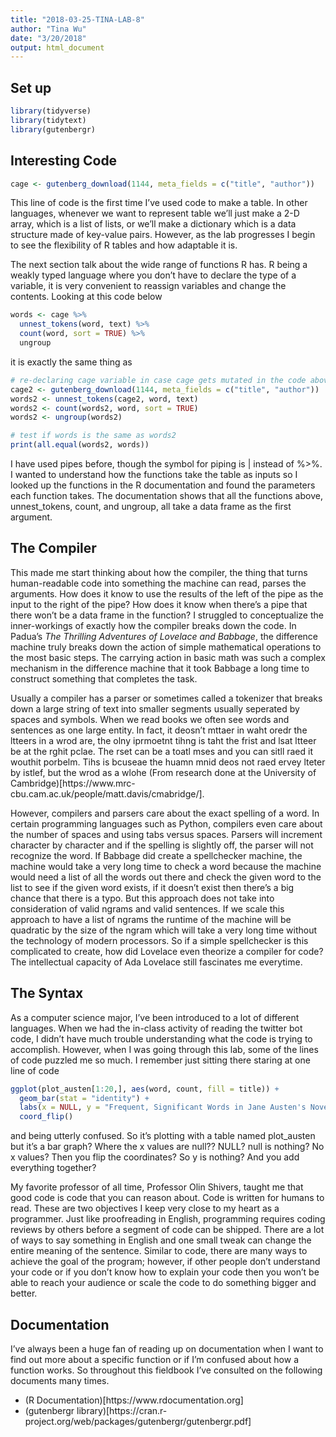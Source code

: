 ```yaml
---
title: "2018-03-25-TINA-LAB-8"
author: "Tina Wu"
date: "3/20/2018"
output: html_document
---
```


## Set up

```r
library(tidyverse)
library(tidytext)
library(gutenbergr)
```


## Interesting Code

```r
cage <- gutenberg_download(1144, meta_fields = c("title", "author"))
```
This line of code is the first time I've used code to make a table. In other languages, whenever we want to represent table we'll just make a 2-D array, which is a list of lists, or we'll make a dictionary which is a data structure made of key-value pairs. However, as the lab progresses I begin to see the flexibility of R tables and how adaptable it is.

The next section talk about the wide range of functions R has. R being a weakly typed language where you don't have to declare the type of a variable, it is very convenient to reassign variables and change the contents. Looking at this code below
```r
words <- cage %>% 
  unnest_tokens(word, text) %>%
  count(word, sort = TRUE) %>%
  ungroup
```
it is exactly the same thing as
```r
# re-declaring cage variable in case cage gets mutated in the code above
cage2 <- gutenberg_download(1144, meta_fields = c("title", "author"))
words2 <- unnest_tokens(cage2, word, text)
words2 <- count(words2, word, sort = TRUE)
words2 <- ungroup(words2)

# test if words is the same as words2
print(all.equal(words2, words))
```

I have used pipes before, though the symbol for piping is | instead of %>%. I wanted to understand how the functions take the table as inputs so I looked up the functions in the R documentation and found the parameters each function takes. The documentation shows that all the functions above, unnest_tokens, count, and ungroup, all take a data frame as the first argument.

## The Compiler

This made me start thinking about how the compiler, the thing that turns human-readable code into something the machine can read, parses the arguments. How does it know to use the results of the left of the pipe as the input to the right of the pipe? How does it know when there's a pipe that there won't be a data frame in the function? I struggled to conceptualize the inner-workings of exactly how the compiler breaks down the code. In Padua's *The Thrilling Adventures of Lovelace and Babbage*, the difference machine truly breaks down the action of simple mathematical operations to the most basic steps. The carrying action in basic math was such a complex mechanism in the difference machine that it took Babbage a long time to construct something that completes the task.

Usually a compiler has a parser or sometimes called a tokenizer that breaks down a large string of text into smaller segments usually seperated by spaces and symbols. When we read books we often see words and sentences as one large entity. In fact, it deosn't mttaer in waht oredr the ltteers in a wrod are, the olny iprmoetnt tihng is taht the frist and lsat ltteer be at the rghit pclae. The rset can be a toatl mses and you can sitll raed it wouthit porbelm. Tihs is bcuseae the huamn mnid deos not raed ervey lteter by istlef, but the wrod as a wlohe (From research done at the University of Cambridge)[https://www.mrc-cbu.cam.ac.uk/people/matt.davis/cmabridge/].

However, compilers and parsers care about the exact spelling of a word. In certain programming languages such as Python, compilers even care about the number of spaces and using tabs versus spaces. Parsers will increment character by character and if the spelling is slightly off, the parser will not recognize the word. If Babbage did create a spellchecker machine, the machine would take a very long time to check a word because the machine would need a list of all the words out there and check the given word to the list to see if the given word exists, if it doesn't exist then there's a big chance that there is a typo. But this approach does not take into consideration of valid ngrams and valid sentences. If we scale this approach to have a list of ngrams the runtime of the machine will be quadratic by the size of the ngram which will take a very long time without the technology of modern processors. So if a simple spellchecker is this complicated to create, how did Lovelace even theorize a compiler for code? The intellectual capacity of Ada Lovelace still fascinates me everytime.

## The Syntax

As a computer science major, I've been introduced to a lot of different languages. When we had the in-class activity of reading the twitter bot code, I didn't have much trouble understanding what the code is trying to accomplish. However, when I was going through this lab, some of the lines of code puzzled me so much. I remember just sitting there staring at one line of code
```r
ggplot(plot_austen[1:20,], aes(word, count, fill = title)) +
  geom_bar(stat = "identity") +
  labs(x = NULL, y = "Frequent, Significant Words in Jane Austen's Novels") +
  coord_flip()
```
and being utterly confused. So it's plotting with a table named plot_austen but it's a bar graph? Where the x values are null?? NULL? null is nothing? No x values? Then you flip the coordinates? So y is nothing? And you add everything together?

My favorite professor of all time, Professor Olin Shivers, taught me that good code is code that you can reason about. Code is written for humans to read. These are two objectives I keep very close to my heart as a programmer. Just like proofreading in English, programming requires coding reviews by others before a segment of code can be shipped. There are a lot of ways to say something in English and one small tweak can change the entire meaning of the sentence. Similar to code, there are many ways to achieve the goal of the program; however, if other people don't understand your code or if you don't know how to explain your code then you won't be able to reach your audience or scale the code to do something bigger and better.

## Documentation

I've always been a huge fan of reading up on documentation when I want to find out more about a specific function or if I'm confused about how a function works. So throughout this fieldbook I've consulted on the following documents many times.

+ (R Documentation)[https://www.rdocumentation.org]
+ (gutenbergr library)[https://cran.r-project.org/web/packages/gutenbergr/gutenbergr.pdf]


